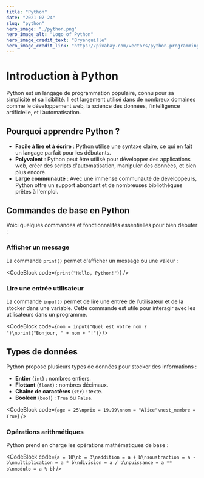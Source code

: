 ```yaml
---
title: "Python"
date: "2021-07-24"
slug: "python"
hero_image: "./python.png"
hero_image_alt: "Logo of Python"
hero_image_credit_text: "Bryanquille"
hero_image_credit_link: "https://pixabay.com/vectors/python-programming-technology-8665904/"
---
```



# Introduction à Python

Python est un langage de programmation populaire, connu pour sa simplicité et sa lisibilité. Il est largement utilisé dans de nombreux domaines comme le développement web, la science des données, l’intelligence artificielle, et l’automatisation.

## Pourquoi apprendre Python ?

- **Facile à lire et à écrire** : Python utilise une syntaxe claire, ce qui en fait un langage parfait pour les débutants.
- **Polyvalent** : Python peut être utilisé pour développer des applications web, créer des scripts d'automatisation, manipuler des données, et bien plus encore.
- **Large communauté** : Avec une immense communauté de développeurs, Python offre un support abondant et de nombreuses bibliothèques prêtes à l'emploi.

## Commandes de base en Python

Voici quelques commandes et fonctionnalités essentielles pour bien débuter :

### Afficher un message

La commande `print()` permet d'afficher un message ou une valeur :

<CodeBlock code={`print("Hello, Python!")`} />

### Lire une entrée utilisateur

La commande `input()` permet de lire une entrée de l’utilisateur et de la stocker dans une variable. Cette commande est utile pour interagir avec les utilisateurs dans un programme.

<CodeBlock
  code={`nom = input("Quel est votre nom ? ")\nprint("Bonjour, " + nom + "!")`}
/>

## Types de données

Python propose plusieurs types de données pour stocker des informations :

- **Entier** (`int`) : nombres entiers.
- **Flottant** (`float`) : nombres décimaux.
- **Chaîne de caractères** (`str`) : texte.
- **Booléen** (`bool`) : `True` ou `False`.

<CodeBlock code={`age = 25\nprix = 19.99\nnom = "Alice"\nest_membre = True`} />

### Opérations arithmétiques

Python prend en charge les opérations mathématiques de base :

<CodeBlock
  code={`a = 10\nb = 3\naddition = a + b\nsoustraction = a - b\nmultiplication = a * b\ndivision = a / b\npuissance = a ** b\nmodulo = a % b`}
/>
